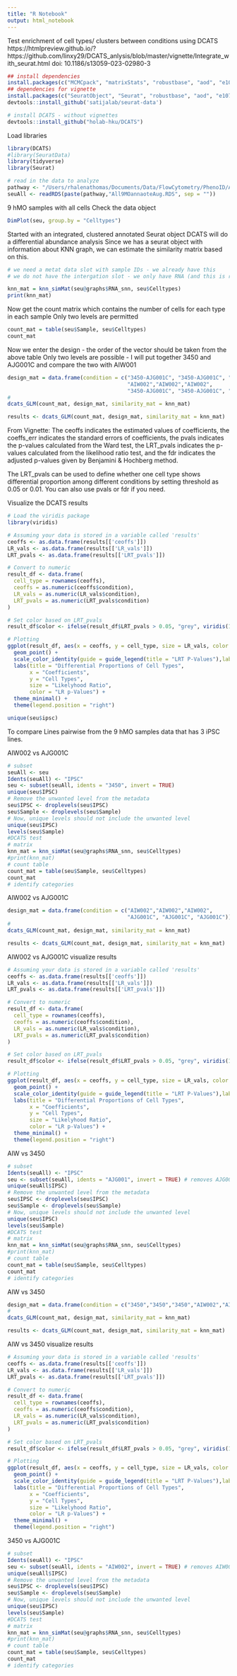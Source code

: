 ```yaml
---
title: "R Notebook"
output: html_notebook
---
```


Test enrichment of cell types/ clusters between conditions using DCATS
https://htmlpreview.github.io/?https://github.com/linxy29/DCATS_anlysis/blob/master/vignette/Integrate_with_seurat.html
doi: 10.1186/s13059-023-02980-3


```r

## install dependencies
install.packages(c("MCMCpack", "matrixStats", "robustbase", "aod", "e1071"))
## dependencies for vignette
install.packages(c("SeuratObject", "Seurat", "robustbase", "aod", "e1071"))
devtools::install_github('satijalab/seurat-data')


```

```r
# install DCATS - without vignettes
devtools::install_github("holab-hku/DCATS")

```

Load libraries

```r
library(DCATS)
#library(SeuratData)
library(tidyverse)
library(Seurat)
```


```r
# read in the data to analyze 
pathway <- "/Users/rhalenathomas/Documents/Data/FlowCytometry/PhenoID/Analysis/NatMethodJuneSubmission/Figure4/"
seuAll <- readRDS(paste(pathway,"All9MOannaoteAug.RDS", sep = ""))

```

9 hMO samples with all cells
Check the data object
```r
DimPlot(seu, group.by = "Celltypes")
```

Started with an integrated, clustered annotated Seurat object
DCATS will do a differential abundance analysis
Since we has a seurat object with information about KNN graph, we can estimate the similarity matrix based on this.

```r
# we need a metat data slot with sample IDs - we already have this
# we do not have the intergation slot - we only have RNA (and this is really the protein levels in Flow)

knn_mat = knn_simMat(seu@graphs$RNA_snn, seu$Celltypes)
print(knn_mat)

```

Now get the count matrix which contains the number of cells for each type in each sample
Only two levels are permitted

```r
count_mat = table(seu$Sample, seu$Celltypes)
count_mat
```

Now we enter the design - the order of the vector should be taken from the above table
Only two levels are possible - I will put together 3450 and AJG001C and compare the two with AIW001

```r
design_mat = data.frame(condition = c("3450-AJG001C", "3450-AJG001C", "3450-AJG001C",
                                      "AIW002","AIW002","AIW002",
                                      "3450-AJG001C", "3450-AJG001C", "3450-AJG001C"))
# 
dcats_GLM(count_mat, design_mat, similarity_mat = knn_mat)

results <- dcats_GLM(count_mat, design_mat, similarity_mat = knn_mat)

```
From Vignette:
The ceoffs indicates the estimated values of coefficients, the coeffs_err indicates the standard errors of coefficients, the pvals indicates the p-values calculated from the Ward test, the LRT_pvals indicates the p-values calculated from the likelihood ratio test, and the fdr indicates the adjusted p-values given by Benjamini & Hochberg method.

The LRT_pvals can be used to define whether one cell type shows differential proportion among different conditions by setting threshold as 0.05 or 0.01. You can also use pvals or fdr if you need.


Visualize the DCATS results

```r
# Load the viridis package
library(viridis)

# Assuming your data is stored in a variable called 'results'
ceoffs <- as.data.frame(results[['ceoffs']])
LR_vals <- as.data.frame(results[['LR_vals']])
LRT_pvals <- as.data.frame(results[['LRT_pvals']])

# Convert to numeric
result_df <- data.frame(
  cell_type = rownames(ceoffs),
  ceoffs = as.numeric(ceoffs$condition),
  LR_vals = as.numeric(LR_vals$condition),
  LRT_pvals = as.numeric(LRT_pvals$condition)
)

# Set color based on LRT_pvals
result_df$color <- ifelse(result_df$LRT_pvals > 0.05, "grey", viridis(10)[1])

# Plotting
ggplot(result_df, aes(x = ceoffs, y = cell_type, size = LR_vals, color = color)) +
  geom_point() +
  scale_color_identity(guide = guide_legend(title = "LRT P-Values"),labels = c("< 0.05", "NS")) +  # Add labels argument
  labs(title = "Differential Proportions of Cell Types",
       x = "Coefficients",
       y = "Cell Types",
       size = "Likelyhood Ratio",
       color = "LR p-Values") +
  theme_minimal() +
  theme(legend.position = "right")


```

```r
unique(seu$ipsc)
```


To compare Lines pairwise from the 9 hMO samples data that has 3 iPSC lines.

AIW002 vs AJG001C
```r
# subset 
seuAll <- seu
Idents(seuAll) <- "IPSC"
seu <- subset(seuAll, idents = "3450", invert = TRUE)
unique(seu$IPSC)
# Remove the unwanted level from the metadata
seu$IPSC <- droplevels(seu$IPSC)
seu$Sample <- droplevels(seu$Sample)
# Now, unique levels should not include the unwanted level
unique(seu$IPSC)
levels(seu$Sample)
#DCATS test
# matrix
knn_mat = knn_simMat(seu@graphs$RNA_snn, seu$Celltypes)
#print(knn_mat)
# count table
count_mat = table(seu$Sample, seu$Celltypes)
count_mat
# identify categories


```

AIW002 vs AJG001C
```r
design_mat = data.frame(condition = c("AIW002","AIW002","AIW002",
                                      "AJG001C", "AJG001C", "AJG001C"))
# 
dcats_GLM(count_mat, design_mat, similarity_mat = knn_mat)

results <- dcats_GLM(count_mat, design_mat, similarity_mat = knn_mat)

```

AIW002 vs AJG001C visualize results
```r
# Assuming your data is stored in a variable called 'results'
ceoffs <- as.data.frame(results[['ceoffs']])
LR_vals <- as.data.frame(results[['LR_vals']])
LRT_pvals <- as.data.frame(results[['LRT_pvals']])

# Convert to numeric
result_df <- data.frame(
  cell_type = rownames(ceoffs),
  ceoffs = as.numeric(ceoffs$condition),
  LR_vals = as.numeric(LR_vals$condition),
  LRT_pvals = as.numeric(LRT_pvals$condition)
)

# Set color based on LRT_pvals
result_df$color <- ifelse(result_df$LRT_pvals > 0.05, "grey", viridis(10)[1])

# Plotting
ggplot(result_df, aes(x = ceoffs, y = cell_type, size = LR_vals, color = color)) +
  geom_point() +
  scale_color_identity(guide = guide_legend(title = "LRT P-Values"),labels = c("< 0.05", "NS")) +  # Add labels argument
  labs(title = "Differential Proportions of Cell Types",
       x = "Coefficients",
       y = "Cell Types",
       size = "Likelyhood Ratio",
       color = "LR p-Values") +
  theme_minimal() +
  theme(legend.position = "right")
```

AIW vs 3450 
```r
# subset 
Idents(seuAll) <- "IPSC"
seu <- subset(seuAll, idents = "AJG001", invert = TRUE) # removes AJG001C
unique(seuAll$IPSC)
# Remove the unwanted level from the metadata
seu$IPSC <- droplevels(seu$IPSC)
seu$Sample <- droplevels(seu$Sample)
# Now, unique levels should not include the unwanted level
unique(seu$IPSC)
levels(seu$Sample)
#DCATS test
# matrix
knn_mat = knn_simMat(seu@graphs$RNA_snn, seu$Celltypes)
#print(knn_mat)
# count table
count_mat = table(seu$Sample, seu$Celltypes)
count_mat
# identify categories
```
AIW vs 3450 
```r
design_mat = data.frame(condition = c("3450","3450","3450","AIW002","AIW002","AIW002"))
#
dcats_GLM(count_mat, design_mat, similarity_mat = knn_mat)

results <- dcats_GLM(count_mat, design_mat, similarity_mat = knn_mat)
```

AIW vs 3450 visualize results
```r
# Assuming your data is stored in a variable called 'results'
ceoffs <- as.data.frame(results[['ceoffs']])
LR_vals <- as.data.frame(results[['LR_vals']])
LRT_pvals <- as.data.frame(results[['LRT_pvals']])

# Convert to numeric
result_df <- data.frame(
  cell_type = rownames(ceoffs),
  ceoffs = as.numeric(ceoffs$condition),
  LR_vals = as.numeric(LR_vals$condition),
  LRT_pvals = as.numeric(LRT_pvals$condition)
)

# Set color based on LRT_pvals
result_df$color <- ifelse(result_df$LRT_pvals > 0.05, "grey", viridis(10)[1])

# Plotting
ggplot(result_df, aes(x = ceoffs, y = cell_type, size = LR_vals, color = color)) +
  geom_point() +
  scale_color_identity(guide = guide_legend(title = "LRT P-Values"),labels = c("< 0.05", "NS")) +  # Add labels argument
  labs(title = "Differential Proportions of Cell Types",
       x = "Coefficients",
       y = "Cell Types",
       size = "Likelyhood Ratio",
       color = "LR p-Values") +
  theme_minimal() +
  theme(legend.position = "right")
```
3450 vs AJG001C

```r
# subset 
Idents(seuAll) <- "IPSC"
seu <- subset(seuAll, idents = "AIW002", invert = TRUE) # removes AIW002
unique(seuAll$IPSC)
# Remove the unwanted level from the metadata
seu$IPSC <- droplevels(seu$IPSC)
seu$Sample <- droplevels(seu$Sample)
# Now, unique levels should not include the unwanted level
unique(seu$IPSC)
levels(seu$Sample)
#DCATS test
# matrix
knn_mat = knn_simMat(seu@graphs$RNA_snn, seu$Celltypes)
#print(knn_mat)
# count table
count_mat = table(seu$Sample, seu$Celltypes)
count_mat
# identify categories
```



